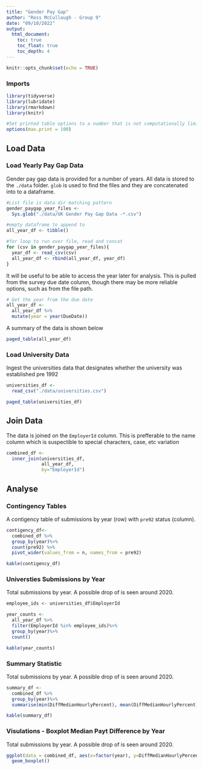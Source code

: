 ```yaml
---
title: "Gender Pay Gap"
author: "Ross McCullough - Group 9"
date: "09/10/2022"
output:
  html_document:
    toc: true
    toc_float: true
    toc_depth: 4
---
```


```r
knitr::opts_chunk$set(echo = TRUE)
```

### Imports

```r
library(tidyverse)
library(lubridate)
library(rmarkdown)
library(knitr)

#Set printed table options to a number that is not computationally limiting 
options(max.print = 100)
```

## Load Data

### Load Yearly Pay Gap Data

Gender pay gap data is provided for a number of years. All data is stored to the `./data` folder. `glob` is used to find the files and they are concatenated into to a dataframe.

```r
#List file is data dir matching pattern
gender_paygap_year_files <- 
  Sys.glob("./data/UK Gender Pay Gap Data -*.csv")

#empty dataframe to append to
all_year_df <- tibble()

#for loop to run over file, read and concat
for (csv in gender_paygap_year_files){
  year_df <- read_csv(csv)
  all_year_df <- rbind(all_year_df, year_df)
}
```

It will be useful to be able to access the year later for analysis. This is pulled from the survey due date column, though there may be more reliable options, such as from the file path.

```r
# Get the year from the due date
all_year_df <-
  all_year_df %>%
  mutate(year = year(DueDate))
```

A summary of the data is shown below

```r
paged_table(all_year_df)
```


### Load University Data

Ingest the universities data that designates whether the university was established pre 1992

```r
universities_df <-
  read_csv("./data/universities.csv")

paged_table(universities_df)
```

## Join Data

The data is joined on the `EmployerId` column. This is prefferable to the name column which is suspectible to special characters, case, etc variation

```r
combined_df <- 
  inner_join(universities_df,
             all_year_df,
             by="EmployerId")
```

## Analyse

### Contingency Tables

A contigency table of submissions by year (row) with `pre92` status (column). 

```r
contigency_df<-
  combined_df %>%
  group_by(year)%>%
  count(pre92) %>%
  pivot_wider(values_from = n, names_from = pre92)

kable(contigency_df)
```

### Universties Submissions by Year

Total submissions by year. A possible drop of is seen around 2020.

```r
employee_ids <- universities_df$EmployerId

year_counts <-
  all_year_df %>%
  filter(EmployerId %in% employee_ids)%>%
  group_by(year)%>%
  count() 

kable(year_counts)
```

### Summary Statistic

Total submissions by year. A possible drop of is seen around 2020.

```r
summary_df <- 
  combined_df %>%
  group_by(year)%>%
  summarise(min(DiffMedianHourlyPercent), mean(DiffMedianHourlyPercent), max(DiffMedianHourlyPercent))

kable(summary_df)
```
### Visulations - Boxplot Median Payt Difference by Year

Total submissions by year. A possible drop of is seen around 2020.

```r
ggplot(data = combined_df, aes(x=factor(year), y=DiffMedianHourlyPercent, fill=pre92))+
  geom_boxplot()
```